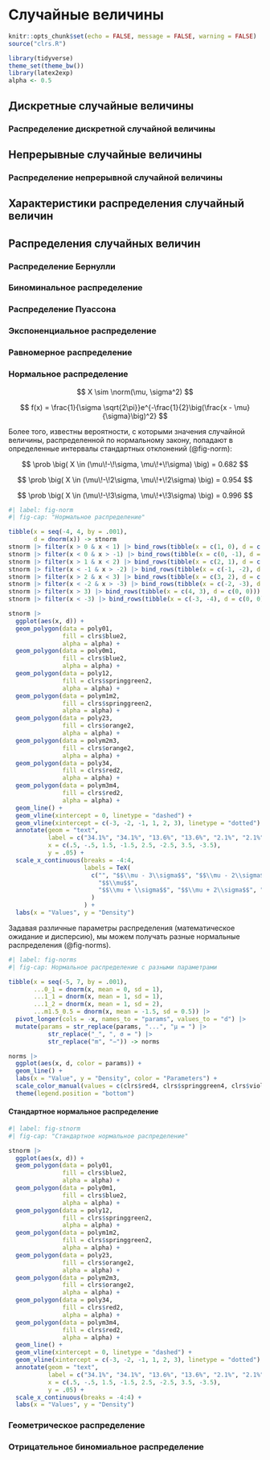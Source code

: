 # Случайные величины {#stats-rand-values}


```r
knitr::opts_chunk$set(echo = FALSE, message = FALSE, warning = FALSE)
source("clrs.R")
```

```r
library(tidyverse)
theme_set(theme_bw())
library(latex2exp)
alpha <- 0.5
```

## Дискретные случайные величины {#stats-rand-values-discrete}

### Распределение дискретной случайной величины {#stats-rand-values-discrete-distribution}


## Непрерывные случайные величины {#stats-rand-values-continuous}

### Распределение непрерывной случайной величины {#stats-rand-values-continuous-distribution}


## Характеристики распределения случайный величин {#stats-rand-values-moments}


## Распределения случайных величин {#stats-rand-values-distributions}

### Распределение Бернулли {#stats-rand-values-bernoulli}

### Биноминальное распределение {#stats-rand-values-binom}

### Распределение Пуассона {#stats-rand-values-pois}

### Экспоненциальное распределение {#stats-rand-values-exp}

### Равномерное распределение {#stats-rand-values-uniform}

### Нормальное распределение {#stats-rand-values-norm}

$$
X \sim \norm(\mu, \sigma^2)
$$

$$
f(x) = \frac{1}{\sigma \sqrt{2\pi}}e^{-\frac{1}{2}\big(\frac{x - \mu}{\sigma}\big)^2}
$$

Более того, известны вероятности, с которыми значения случайной величины, распределенной по нормальному закону, попадают в определенные интервалы стандартных отклонений (@fig-norm):

$$
\prob \big( X \in (\mu\!-\!\sigma, \mu\!+\!\sigma) \big) = 0.682
$$

$$
\prob \big( X \in (\mu\!-\!2\sigma, \mu\!+\!2\sigma) \big) = 0.954
$$

$$
\prob \big( X \in (\mu\!-\!3\sigma, \mu\!+\!3\sigma) \big) = 0.996
$$

```r
#| label: fig-norm
#| fig-cap: "Нормальное распределение"

tibble(x = seq(-4, 4, by = .001),
       d = dnorm(x)) -> stnorm
stnorm |> filter(x > 0 & x < 1) |> bind_rows(tibble(x = c(1, 0), d = c(0, 0))) -> poly01
stnorm |> filter(x < 0 & x > -1) |> bind_rows(tibble(x = c(0, -1), d = c(0, 0))) -> poly0m1
stnorm |> filter(x > 1 & x < 2) |> bind_rows(tibble(x = c(2, 1), d = c(0, 0))) -> poly12
stnorm |> filter(x < -1 & x > -2) |> bind_rows(tibble(x = c(-1, -2), d = c(0, 0))) -> polym1m2
stnorm |> filter(x > 2 & x < 3) |> bind_rows(tibble(x = c(3, 2), d = c(0, 0))) -> poly23
stnorm |> filter(x < -2 & x > -3) |> bind_rows(tibble(x = c(-2, -3), d = c(0, 0))) -> polym2m3
stnorm |> filter(x > 3) |> bind_rows(tibble(x = c(4, 3), d = c(0, 0))) -> poly34
stnorm |> filter(x < -3) |> bind_rows(tibble(x = c(-3, -4), d = c(0, 0))) -> polym3m4

stnorm |> 
  ggplot(aes(x, d)) +
  geom_polygon(data = poly01, 
               fill = clrs$blue2, 
               alpha = alpha) +
  geom_polygon(data = poly0m1, 
               fill = clrs$blue2, 
               alpha = alpha) +
  geom_polygon(data = poly12, 
               fill = clrs$springgreen2, 
               alpha = alpha) +
  geom_polygon(data = polym1m2, 
               fill = clrs$springgreen2, 
               alpha = alpha) +
  geom_polygon(data = poly23, 
               fill = clrs$orange2, 
               alpha = alpha) +
  geom_polygon(data = polym2m3, 
               fill = clrs$orange2, 
               alpha = alpha) +
  geom_polygon(data = poly34, 
               fill = clrs$red2, 
               alpha = alpha) +
  geom_polygon(data = polym3m4, 
               fill = clrs$red2, 
               alpha = alpha) +
  geom_line() +
  geom_vline(xintercept = 0, linetype = "dashed") +
  geom_vline(xintercept = c(-3, -2, -1, 1, 2, 3), linetype = "dotted") +
  annotate(geom = "text", 
           label = c("34.1%", "34.1%", "13.6%", "13.6%", "2.1%", "2.1%", "0.1%", "0.1%"),
           x = c(.5, -.5, 1.5, -1.5, 2.5, -2.5, 3.5, -3.5),
           y = .05) +
  scale_x_continuous(breaks = -4:4,
                     labels = TeX(
                       c("", "$$\\mu - 3\\sigma$$", "$$\\mu - 2\\sigma$$", "$$\\mu - \\sigma$$",
                         "$$\\mu$$",
                         "$$\\mu + \\sigma$$", "$$\\mu + 2\\sigma$$", "$$\\mu + 3\\sigma$$", "")
                       )
                     ) +
  labs(x = "Values", y = "Density")
```

Задавая различные параметры распределения (математическое ожидание и дисперсию), мы можем получать разные нормальные распределения (@fig-norms).

```r
#| label: fig-norms
#| fig-cap: Нормальное распределение c разными параметрами

tibble(x = seq(-5, 7, by = .001),
       ...0_1 = dnorm(x, mean = 0, sd = 1),
       ...1_1 = dnorm(x, mean = 1, sd = 1),
       ...1_2 = dnorm(x, mean = 1, sd = 2),
       ...m1.5_0.5 = dnorm(x, mean = -1.5, sd = 0.5)) |> 
  pivot_longer(cols = -x, names_to = "params", values_to = "d") |> 
  mutate(params = str_replace(params, "...", "μ = ") |> 
           str_replace("_", ", σ = ") |> 
           str_replace("m", "−")) -> norms

norms |> 
  ggplot(aes(x, d, color = params)) +
  geom_line() +
  labs(x = "Value", y = "Density", color = "Parameters") +
  scale_color_manual(values = c(clrs$red4, clrs$springgreen4, clrs$violet4, clrs$lightblue4)) +
  theme(legend.position = "bottom")

```

#### Стандартное нормальное распределение {#stats-rand-values-stnorm}

```r
#| label: fig-stnorm
#| fig-cap: "Стандартное нормальное распределение"

stnorm |> 
  ggplot(aes(x, d)) +
  geom_polygon(data = poly01, 
               fill = clrs$blue2,
               alpha = alpha) +
  geom_polygon(data = poly0m1,
               fill = clrs$blue2,
               alpha = alpha) +
  geom_polygon(data = poly12,
               fill = clrs$springgreen2,
               alpha = alpha) +
  geom_polygon(data = polym1m2,
               fill = clrs$springgreen2,
               alpha = alpha) +
  geom_polygon(data = poly23,
               fill = clrs$orange2,
               alpha = alpha) +
  geom_polygon(data = polym2m3,
               fill = clrs$orange2,
               alpha = alpha) +
  geom_polygon(data = poly34,
               fill = clrs$red2,
               alpha = alpha) +
  geom_polygon(data = polym3m4,
               fill = clrs$red2,
               alpha = alpha) +
  geom_line() +
  geom_vline(xintercept = 0, linetype = "dashed") +
  geom_vline(xintercept = c(-3, -2, -1, 1, 2, 3), linetype = "dotted") +
  annotate(geom = "text", 
           label = c("34.1%", "34.1%", "13.6%", "13.6%", "2.1%", "2.1%", "0.1%", "0.1%"),
           x = c(.5, -.5, 1.5, -1.5, 2.5, -2.5, 3.5, -3.5),
           y = .05) +
  scale_x_continuous(breaks = -4:4) +
  labs(x = "Values", y = "Density")
```

### Геометрическое распределение {#stats-rand-values-geom}

### Отрицательное биномиальное распределение {#stats-rand-values-negbinom}


